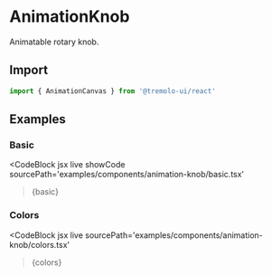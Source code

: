 
# AnimationKnob

Animatable rotary knob.

<GitHubLink
  path='packages/react/src/components/AnimationKnob/index.tsx'
/>

## Import

```jsx
import { AnimationCanvas } from '@tremolo-ui/react'
```


## Examples

### Basic

<CodeBlock
  jsx
  live
  showCode
  sourcePath='examples/components/animation-knob/basic.tsx'
>{basic}</CodeBlock>

### Colors

<CodeBlock
  jsx
  live
  sourcePath='examples/components/animation-knob/colors.tsx'
>{colors}</CodeBlock>
